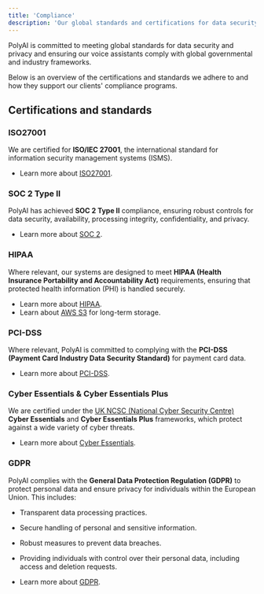 ```yaml
---
title: 'Compliance'
description: 'Our global standards and certifications for data security and privacy.'
---
```


PolyAI is committed to meeting global standards for data security and privacy and ensuring our voice assistants comply with global governmental and industry
 frameworks.

 Below is an overview of the certifications and standards we adhere to and how they support our clients' compliance programs.

## Certifications and standards

### ISO27001
We are certified for **ISO/IEC 27001**, the international standard for information security management systems (ISMS).

- Learn more about [ISO27001](https://www.iso.org/standard/54534.html).

### SOC 2 Type II
PolyAI has achieved **SOC 2 Type II** compliance, ensuring robust controls for data security, availability, processing
integrity, confidentiality, and privacy.

- Learn more about [SOC 2](https://www.aicpa-cima.com/topic/audit-assurance/audit-and-assurance-greater-than-soc-2).

### HIPAA
Where relevant, our systems are designed to meet **HIPAA (Health Insurance Portability and Accountability Act)** requirements, ensuring that
protected health information (PHI) is handled securely.

- Learn more about [HIPAA](https://www.hhs.gov/hipaa/).
- Learn about [AWS S3](/call-data/s3-to-s3) for long-term storage.

### PCI-DSS
Where relevant, PolyAI is committed to complying with the **PCI-DSS (Payment Card Industry Data Security Standard)** for payment card data.

- Learn more about [PCI-DSS](https://www.pcisecuritystandards.org/).

### Cyber Essentials & Cyber Essentials Plus
We are certified under the [UK NCSC (National Cyber Security Centre)](https://www.ncsc.gov.uk/) **Cyber Essentials** and **Cyber Essentials Plus** frameworks, which protect against a wide variety of cyber threats.

- Learn more about [Cyber Essentials](https://www.ncsc.gov.uk/cyberessentials/overview).

### GDPR
PolyAI complies with the **General Data Protection Regulation (GDPR)** to protect personal data and ensure privacy for individuals within
 the European Union. This includes:

- Transparent data processing practices.
- Secure handling of personal and sensitive information.
- Robust measures to prevent data breaches.
- Providing individuals with control over their personal data, including access and deletion requests.

- Learn more about [GDPR](https://ec.europa.eu/info/law/law-topic/data-protection_en).